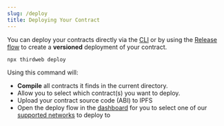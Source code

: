 ```yaml
---
slug: /deploy
title: Deploying Your Contract
---
```


You can deploy your contracts directly via the [CLI](/cli) or by using the [Release flow](/release) to create a **versioned** deployment of your contract.

```bash
npx thirdweb deploy
```

Using this command will:

- **Compile** all contracts it finds in the current directory.
- Allow you to select which contract(s) you want to deploy.
- Upload your contract source code (ABI) to IPFS
- Open the deploy flow in the [dashboard](https://thirdweb.com/dashboard) for you to select one of our [supported networks](https://blog.thirdweb.com/guides/which-network-should-you-use) to deploy to
